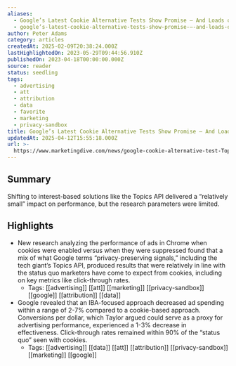 ```yaml
---
aliases:
  - Google’s Latest Cookie Alternative Tests Show Promise — And Loads of Caveats
  - google’s-latest-cookie-alternative-tests-show-promise-—-and-loads-of-caveats
author: Peter Adams
category: articles
createdAt: 2025-02-09T20:38:24.000Z
lastHighlightedOn: 2023-05-29T09:44:56.910Z
publishedOn: 2023-04-18T00:00:00.000Z
source: reader
status: seedling
tags:
  - advertising
  - att
  - attribution
  - data
  - favorite
  - marketing
  - privacy-sandbox
title: Google’s Latest Cookie Alternative Tests Show Promise — And Loads of Caveats
updatedAt: 2025-04-12T15:55:18.000Z
url: >-
  https://www.marketingdive.com/news/google-cookie-alternative-test-Topics-API/647914/?utm_source=Sailthru&utm_medium=email&utm_campaign=Newsletter%20Weekly%20Roundup:%20Marketing%20Dive:%20Daily%20Dive%2004-22-2023&utm_term=Marketing%20Dive%20Weekender
---
```

## Summary

Shifting to interest-based solutions like the Topics API delivered a “relatively small” impact on performance, but the research parameters were limited.

## Highlights

- New research analyzing the performance of ads in Chrome when cookies were enabled versus when they were suppressed found that a mix of what Google terms “privacy-preserving signals,” including the tech giant’s Topics API, produced results that were relatively in line with the status quo marketers have come to expect from cookies, including on key metrics like click-through rates.
    - Tags: [[advertising]] [[att]] [[marketing]] [[privacy-sandbox]] [[google]] [[attribution]] [[data]]
- Google revealed that an IBA-focused approach decreased ad spending within a range of 2-7% compared to a cookie-based approach. Conversions per dollar, which Taylor argued could serve as a proxy for advertising performance, experienced a 1-3% decrease in effectiveness. Click-through rates remained within 90% of the “status quo” seen with cookies.
    - Tags: [[advertising]] [[data]] [[att]] [[attribution]] [[privacy-sandbox]] [[marketing]] [[google]]
